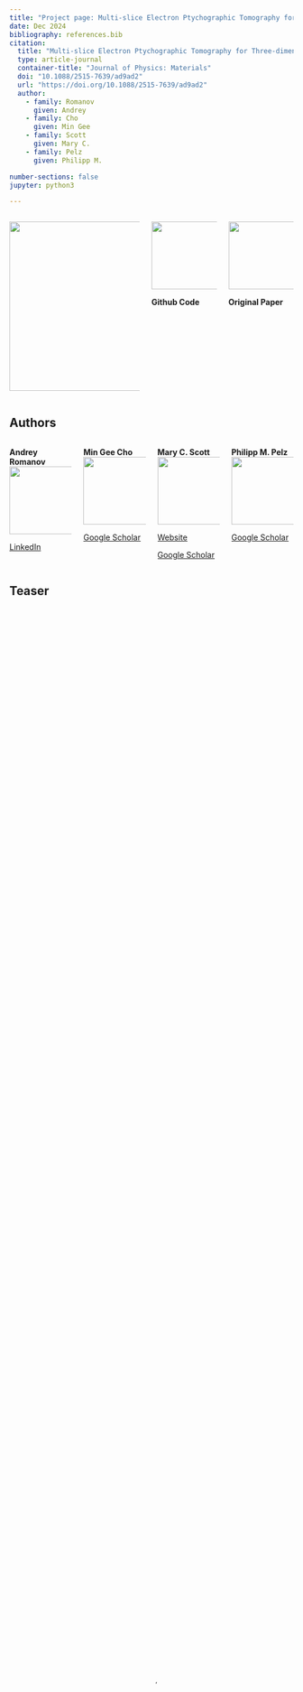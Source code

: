 ```yaml
---
title: "Project page: Multi-slice Electron Ptychographic Tomography for Three-dimensional Phase-contrast Microscopy beyond the Depth of Focus Limits"
date: Dec 2024
bibliography: references.bib
citation:  
  title: "Multi-slice Electron Ptychographic Tomography for Three-dimensional Phase-contrast Microscopy beyond the Depth of Focus Limits"
  type: article-journal
  container-title: "Journal of Physics: Materials"
  doi: "10.1088/2515-7639/ad9ad2"
  url: "https://doi.org/10.1088/2515-7639/ad9ad2"  
  author: 
    - family: Romanov
      given: Andrey
    - family: Cho
      given: Min Gee
    - family: Scott
      given: Mary C.
    - family: Pelz
      given: Philipp M.

number-sections: false
jupyter: python3

---
```




:::: {.columns}

::: {.column width="50%"}

[![](images/eclipse_header.png){width=300}](https://pelzlab.science)


:::

::: {.column width="25%"}
[![](images/github.jpeg){width=120}](https://github.com/ECLIPSE-Lab/MSPT_code)


**Github Code**
:::

::: {.column width="25%"}
[![](images/paper.png){width=120}](https://doi.org/10.1088/2515-7639/ad9ad2)


**Original Paper**
:::

::::

## Authors

:::: {.columns}

::: {.column width="25%"}
**Andrey Romanov**
![](images/authors/andrey.jpg){width=120}

[LinkedIn](https://www.linkedin.com/in/avmromanov/)
:::

::: {.column width="25%"}

**Min Gee Cho**
![](images/authors/min_gee_cho.jpeg){width=120}


[Google Scholar](https://scholar.google.com/citations?user=RxSmujsAAAAJ&hl=en)
:::

::: {.column width="25%"}
**Mary C. Scott**
![](images/authors/mary_scott.png){width=120}



[Website](https://mse.berkeley.edu/people_new/scott/) 

[Google Scholar](https://scholar.google.com/citations?user=QQaPgTwAAAAJ&hl=en)
:::

::: {.column width="25%"}
**Philipp M. Pelz**
![](images/authors/pelz_philipp.jpg){width=120}

[Google Scholar](https://scholar.google.com/citations?user=d-lXKR8AAAAJ&hl=en)
:::

::::

## Teaser

<video width="100%" height="100%" autoplay muted controls loop allowfullscreen preload="metadata" controlslist="nodownload noplaybackrate" poster="https://pelzlab.science/MSPT/images/eclipse_header.png">
  <source src="images/video.mp4" type="video/mp4">
Your browser does not support the video tag.
</video>

## Short Summary
Electron ptychography has revolutionized atomic-scale imaging by providing exceptional contrast for both light and heavy elements. While current technology can achieve remarkable lateral resolution below 0.5 Ångstroms, the depth (axial) resolution has remained limited to several nanometers—until now.

In this work, we introduce multi-slice ptychographic electron tomography, a breakthrough technique that achieves true 3D atomic-resolution imaging beyond conventional depth of focus limits. Using a Co₃O₄ nanocube as our test subject, we demonstrate:

- High-resolution 3D phase-contrast imaging: 2Å axial and 0.7Å transverse resolution
- Large imaging volume: (18.2 nm)³
- 13.5× improvement in depth resolution compared to existing phase-contrast methods providing 3D imaging beyond the depth of focus limits

This advancement significantly expands the capabilities of high-resolution electron microscopy, opening new possibilities for studying larger material volumes at atomic resolution. 

Our ongoing research focuses on further refinements to enable 3D imaging of individual weakly scattering atoms in large volumes, promising even more detailed insights into material structures.





